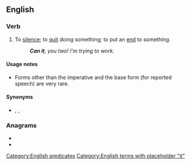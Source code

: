 ==English==

===Verb===
{{en-verb|head=[[can]] [[it]]|cans it|canning it|canned it}}

# {{label|en|idiomatic|imperative}} To [[silence]]; to [[quit]] doing something; to put an [[end]] to something.
#: '''''Can it''', you two! I'm trying to work.''

====Usage notes====
* Forms other than the imperative and the base form (for reported speech) are very rare.

====Synonyms====
* {{l|en|put a sock in it}}, {{l|en|shut it}}, {{l|en|shut up}}

===Anagrams===
* {{l|en|actin}}
* {{l|en|antic}}

[[Category:English predicates]]
[[Category:English terms with placeholder "it"]]